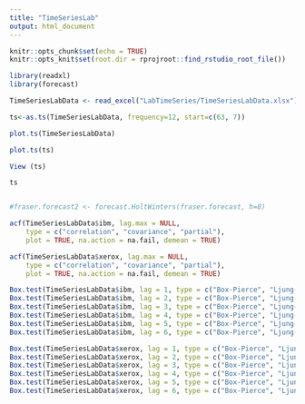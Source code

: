 ```yaml
---
title: "TimeSeriesLab"
output: html_document
---
```


```r
knitr::opts_chunk$set(echo = TRUE)
knitr::opts_knit$set(root.dir = rprojroot::find_rstudio_root_file())
```


```r
library(readxl)
library(forecast)

TimeSeriesLabData <- read_excel("LabTimeSeries/TimeSeriesLabData.xlsx")

ts<-as.ts(TimeSeriesLabData, frequency=12, start=c(63, 7))

plot.ts(TimeSeriesLabData)

plot.ts(ts)

View (ts)

ts


#fraser.forecast2 <- forecast.HoltWinters(fraser.forecast, h=8)

acf(TimeSeriesLabData$ibm, lag.max = NULL,
    type = c("correlation", "covariance", "partial"),
    plot = TRUE, na.action = na.fail, demean = TRUE)

acf(TimeSeriesLabData$xerox, lag.max = NULL,
    type = c("correlation", "covariance", "partial"),
    plot = TRUE, na.action = na.fail, demean = TRUE)

Box.test(TimeSeriesLabData$ibm, lag = 1, type = c("Box-Pierce", "Ljung-Box"), fitdf = 0)
Box.test(TimeSeriesLabData$ibm, lag = 2, type = c("Box-Pierce", "Ljung-Box"), fitdf = 0)
Box.test(TimeSeriesLabData$ibm, lag = 3, type = c("Box-Pierce", "Ljung-Box"), fitdf = 0)
Box.test(TimeSeriesLabData$ibm, lag = 4, type = c("Box-Pierce", "Ljung-Box"), fitdf = 0)
Box.test(TimeSeriesLabData$ibm, lag = 5, type = c("Box-Pierce", "Ljung-Box"), fitdf = 0)
Box.test(TimeSeriesLabData$ibm, lag = 6, type = c("Box-Pierce", "Ljung-Box"), fitdf = 0)

Box.test(TimeSeriesLabData$xerox, lag = 1, type = c("Box-Pierce", "Ljung-Box"), fitdf = 0)
Box.test(TimeSeriesLabData$xerox, lag = 2, type = c("Box-Pierce", "Ljung-Box"), fitdf = 0)
Box.test(TimeSeriesLabData$xerox, lag = 3, type = c("Box-Pierce", "Ljung-Box"), fitdf = 0)
Box.test(TimeSeriesLabData$xerox, lag = 4, type = c("Box-Pierce", "Ljung-Box"), fitdf = 0)
Box.test(TimeSeriesLabData$xerox, lag = 5, type = c("Box-Pierce", "Ljung-Box"), fitdf = 0)
Box.test(TimeSeriesLabData$xerox, lag = 6, type = c("Box-Pierce", "Ljung-Box"), fitdf = 0)

```